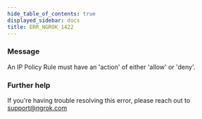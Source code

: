 ```yaml
---
hide_table_of_contents: true
displayed_sidebar: docs
title: ERR_NGROK_1422
---
```




### Message

An IP Policy Rule must have an 'action' of either 'allow' or 'deny'.

<ErrorDetails error="err_ngrok_1422" />

### Further help

If you're having trouble resolving this error, please reach out to [support@ngrok.com](mailto:support@ngrok.com?subject=Help%20with%20ERR_NGROK_1422)
